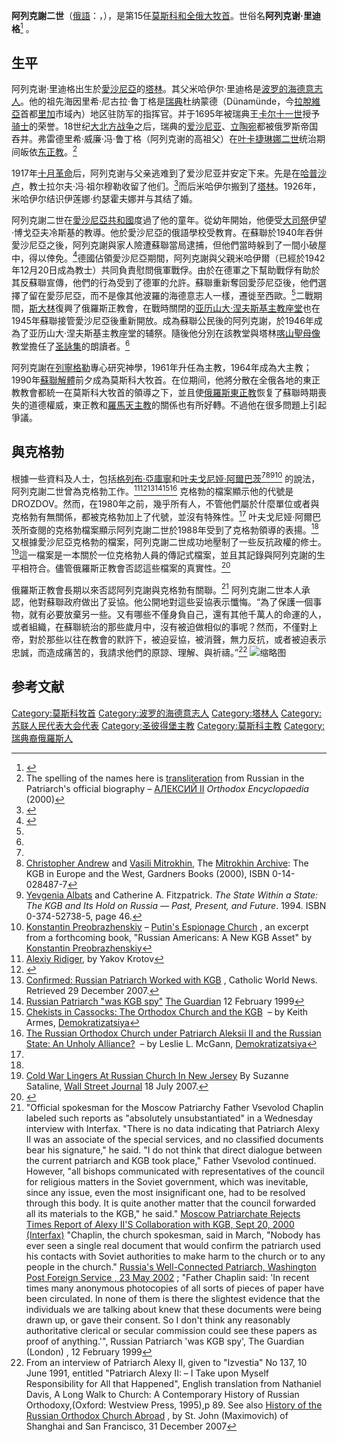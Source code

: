 {{Infobox Christian leader
| honorific-prefix =
| name =阿列克謝二世
| patriarch_of = [[莫斯科及全俄羅斯牧首|莫斯科及全俄羅斯牧首]]
| image =Святейший_Патриарх_Московский_и_всея_Руси_Алексий_II.jpg
| caption =阿列克謝二世 大牧首
| enthroned = 1990年6月10日
| ended = 2008年12月5日
| church = [[俄罗斯正教会|俄罗斯正教会]]
| see = 莫斯科
| predecessor = [[皮缅|皮缅]]
| successor = [[基里尔_(莫斯科大牧首)|基里尔]]
| birth_name = 
| birth_date = 1929年2月23日
| birth_place =苏联[[爱沙尼亚|爱沙尼亚]][[塔林|塔林]]
| death_date = {{death date and age|df=y|2008|12|5|1929|2|23}}
| death_place = 俄罗斯[[莫斯科|莫斯科]]
| buried = [[耶洛科夫主教座堂|耶洛科夫主教座堂]]
| nationality = {{flag|Russia}}
| religion = [[俄罗斯正教会|俄罗斯正教会]]
| residence =
| parents =
| spouse =
|ordination= 1950年4月17日
|consecration=1961年9月3日
|consecrated_by=[[尼科季姆_(罗托夫)|尼科季姆]]
|coat_of_arms=Monogram Patriarch of Moscow and all Russia Alexy II.svg}}
{{组织奖励|{{圣安德烈勋章 (俄罗斯联邦)}}<br/>{{一级祖国功勋勋章}} {{二级祖国功勋勋章}}<br/>{{劳动红旗勋章}} {{各族人民友谊勋章}} {{各族人民友谊勋章}}<br/>{{共和国勋章 (摩尔多瓦)}} {{一级友谊勋章 (哈萨克斯坦)}}}}
'''阿列克謝二世'''（[[俄語|俄語]]：{{lang|ru|Патриарх Московский и всея Руси Алексий II}}，{{bd|1929年|2月23日|2008年|12月5日|catIdx=Alexy II}}），是第15任[[莫斯科大牧首|莫斯科和全俄大牧首]]。世俗名'''阿列克谢·里迪格'''<ref name="BN">{{cite web|url=http://www.orthodox.ee/indexeng.php?d=history/palex|title=PATRIARCH ALEXY II OF MOSCOW AND ALL RUSSIA Biographical note|accessdate=2008-12-06|author=|date=|work=|publisher=orthodox.ee|archiveurl=https://web.archive.org/web/20081208203344/http://www.orthodox.ee/indexeng.php?d=history%2Fpalex|archivedate=2008-12-08|deadurl=yes}}</ref> 。

==生平==
阿列克谢·里迪格出生於[[愛沙尼亞|愛沙尼亞]]的[[塔林|塔林]]。其父米哈伊尔·里迪格是[[波罗的海德意志人|波罗的海德意志人]]。他的祖先海因里希·尼古拉·鲁丁格是[[瑞典|瑞典]]杜纳蒙德（Dünamünde，今[[拉脫維亞|拉脫維亞]]首都[[里加|里加]]市域內）地区驻防军的指挥官。并于1695年被瑞典王[[卡尔十一世|卡尔十一世]]授予[[骑士|骑士]]的荣誉。18世纪[[大北方战争|大北方战争]]之后，瑞典的[[爱沙尼亚|爱沙尼亚]]、[[立陶宛|立陶宛]]都被俄罗斯帝国吞并。弗雷德里希·威廉·冯·鲁丁格（阿列克谢的高祖父）在[[叶卡捷琳娜二世|叶卡捷琳娜二世]]统治期间皈依[[东正教|东正教]]。<ref>The spelling of the names here is [[transliteration|transliteration]] from Russian in the Patriarch's official biography – [http://www.pravenc.ru/text/64696.html АЛЕКСИЙ II] ''Orthodox Encyclopaedia'' (2000)</ref> 

1917年[[十月革命|十月革命]]后，阿列克谢与父亲逃难到了爱沙尼亚并安定下来。先是在[[哈普沙卢|哈普沙卢]]，教士拉尔夫·冯·祖尔穆勒收留了他们。<ref>{{cite web |url=http://www.muuseum.haapsalu.ee/index.php?aasta=19&lk=40 |language=et |title=Chronology |accessdate=2008-12-05 |publisher=Museum of Laanemaa |archiveurl=https://web.archive.org/web/20081208165228/http://www.muuseum.haapsalu.ee/index.php?aasta=19&lk=40 |archivedate=2008-12-08 |deadurl=yes }}</ref>而后米哈伊尔搬到了[[塔林|塔林]]。1926年，米哈伊尔结识伊莲娜·约瑟霍夫娜并与其结了婚。

阿列克謝二世在[[愛沙尼亞共和國|愛沙尼亞共和國]]度過了他的童年。從幼年開始，他便受[[大司祭|大司祭]]伊望·博戈亞夫冷斯基的教導。他於愛沙尼亞的俄語學校受教育。在蘇聯於1940年吞併愛沙尼亞之後，阿列克謝與家人險遭蘇聯當局逮捕，但他們當時躲到了一間小破屋中，得以倖免。<ref name="EJ">{{Cite news |first=Aarne |last=Vahter |language=et |coauthors= |title=Eestlane juhtis 80 miljonit õigeusklikku |url=http://www.ekspress.ee/2008/12/05/varia/5734-eestlane-juhtis-80-miljonit-oigeusklikku |work= |publisher=ekspress.ee |date=2003-02-04 |accessdate=2008-12-14 |archive-url=https://web.archive.org/web/20090207202517/http://www.ekspress.ee/2008/12/05/varia/5734-eestlane-juhtis-80-miljonit-oigeusklikku |archive-date=2009-02-07 |dead-url=yes }}</ref>德國佔領愛沙尼亞期間，阿列克謝與父親米哈伊爾（已經於1942年12月20日成為教士）共同負責慰問俄軍戰俘。由於在德軍之下幫助戰俘有助於其反蘇聯宣傳，他們的行為受到了德軍的允許。蘇聯重新奪回愛莎尼亞後，他們選擇了留在愛莎尼亞，而不是像其他波羅的海德意志人一樣，遷徙至西歐。<ref name="EJ"/>二戰期間，[[斯大林|斯大林]]復興了俄羅斯正教會，在戰時關閉的[[亚历山大·涅夫斯基主教座堂_(塔林)|亚历山大·涅夫斯基主教座堂]]也在1945年蘇聯接管愛沙尼亞後重新開放。成為蘇聯公民後的阿列克謝，於1946年成為了亚历山大·涅夫斯基主教座堂的辅祭。隨後他分別在該教堂與塔林[[喀山聖母像|喀山聖母像]]教堂擔任了[[圣詠集|圣詠集]]的朗讀者。<ref name="BN"/>

阿列克謝在[[列寧格勒|列寧格勒]]專心研究神學，1961年升任為主教，1964年成為大主教；1990年[[蘇聯解體|蘇聯解體]]前夕成為莫斯科大牧首。在位期间，他將分散在全俄各地的東正教教會都統一在莫斯科大牧首的領導之下，並且使[[俄羅斯東正教|俄羅斯東正教]]恢复了蘇聯時期喪失的道德權威，東正教和[[羅馬天主教|羅馬天主教]]的關係也有所好轉。不過他在很多問題上引起爭議。

== 與克格勃 ==
根據一些資料及人士，包括[[格列布·亞庫寧|格列布·亞庫寧]]和[[叶夫戈尼娅·阿爾巴茨|叶夫戈尼娅·阿爾巴茨]]<ref name="CWNrep" /><ref name="Andrew">[[Christopher_Andrew_(historian)|Christopher Andrew]] and [[Vasili_Mitrokhin|Vasili Mitrokhin]], The [[Mitrokhin_Archive|Mitrokhin Archive]]: The KGB in Europe and the West, Gardners Books (2000), ISBN 0-14-028487-7</ref><ref name="Albats">[[Yevgenia_Albats|Yevgenia Albats]] and Catherine A. Fitzpatrick. ''The State Within a State: The KGB and Its Hold on Russia — Past, Present, and Future''. 1994. ISBN 0-374-52738-5, page 46.</ref><ref name="Church">[[Konstantin_Preobrazhenskiy|Konstantin Preobrazhenskiy]] – [http://cicentre.com/Documents/putin_espionage_church.html Putin's Espionage Church] {{webarchive|url=https://web.archive.org/web/20081209002520/http://cicentre.com/Documents/putin_espionage_church.html |date=2008-12-09 }}, an excerpt from a forthcoming book, "Russian Americans: A New KGB Asset" by [[Konstantin_Preobrazhenskiy|Konstantin Preobrazhenskiy]]</ref> 的說法，阿列克謝二世曾為克格勃工作。<ref>[http://www.krotov.info/spravki/persons/20person/ridiger.html Alexiy Ridiger], by Yakov Krotov</ref><ref>{{Cite news|author=Felix Corley  |title=Patriarch Alexy II: Priest who stayed close to the Kremlin while guiding the Russian Orthodox Church into the post-Soviet era |url=http://www.independent.co.uk/news/obituaries/patriarch-alexy-ii-priest-who-stayed-close-to-the-kremlin-while-guiding-the-russian-orthodox-church-into-the-postsoviet-era-1054454.html|publisher=[[The_Independent|The Independent]] |date=8 December 2008 |accessdate=6 December 2008 | location=London| archiveurl= https://web.archive.org/web/20081207082812/http://www.independent.co.uk/news/obituaries/patriarch-alexy-ii-priest-who-stayed-close-to-the-kremlin-while-guiding-the-russian-orthodox-church-into-the-postsoviet-era-1054454.html| archivedate= 7 December 2008 | deadurl= no}}</ref><ref name="CWNrep">[http://www.cwnews.com/news/viewstory.cfm?recnum=13868 Confirmed: Russian Patriarch Worked with KGB] {{WebCite|url=https://www.webcitation.org/61AYfNXXv?url=http://www.catholicculture.org/news/features/index.cfm?recnum=13868 |date=20110824050010 |dateformat=iso }}, Catholic World News. Retrieved 29 December 2007.</ref><ref>[http://www.guardian.co.uk/world/1999/feb/12/1 Russian Patriarch "was KGB spy"] {{WebCite|url=https://www.webcitation.org/61AYeWxIV?url=http://www.guardian.co.uk/world/1999/feb/12/1 |date=20110824045957 |dateformat=iso }} [[The_Guardian|The Guardian]] 12 February 1999</ref><ref>[http://www.demokratizatsiya.org/Dem%20Archives/DEM%2001-04%20armes.pdf Chekists in Cassocks: The Orthodox Church and the KGB] {{webarchive|url=https://web.archive.org/web/20071008041146/http://www.demokratizatsiya.org/Dem%20Archives/DEM%2001-04%20armes.pdf |date=2007-10-08 }} – by Keith Armes, [[Demokratizatsiya_(journal)|Demokratizatsiya]]</ref><ref>[http://www.demokratizatsiya.org/Dem%20Archives/DEM%2007-01%20mcgann.pdf The Russian Orthodox Church under Patriarch Aleksii II and the Russian State: An Unholy Alliance?] {{webarchive|url=https://web.archive.org/web/20080227100701/http://www.demokratizatsiya.org/Dem%20Archives/DEM%2007-01%20mcgann.pdf |date=2008-02-27 }} – by Leslie L. McGann, [[Demokratizatsiya_(journal)|Demokratizatsiya]]</ref> 克格勃的檔案顯示他的代號是DROZDOV。然而，在1980年之前，幾乎所有人，不管他們屬於什麼單位或者與克格勃有無關係，都被克格勃加上了代號，並沒有特殊性。<ref name="CWNrep" /> 叶夫戈尼娅·阿爾巴茨所查閱的克格勃檔案顯示阿列克謝二世於1988年受到了克格勃領導的表揚。<ref name="Albats"/>又根據愛沙尼亞克格勃的檔案，阿列克謝二世成功地壓制了一些反抗政權的修士。<ref name="SvPokr">[http://online.wsj.com/article/SB118469533202469128.html Cold War Lingers At Russian Church In New Jersey] By Suzanne Sataline, [[Wall_Street_Journal|Wall Street Journal]] 18 July 2007.</ref>這一檔案是一本關於一位克格勃人員的傳記式檔案，並且其記錄與阿列克謝的生平相符合。儘管俄羅斯正教會否認這些檔案的真實性。<ref>{{Cite news|url=http://www.guardian.co.uk/world/1999/feb/12/1|title=Russian Patriarch 'was KGB spy'|date=12 February 1999|accessdate=11 December 2008|publisher=[[Guardian.co.uk|Guardian.co.uk]]|location=London|archive-date=2011-08-24|archive-url=https://www.webcitation.org/61AYeWxIV?url=http://www.guardian.co.uk/world/1999/feb/12/1|dead-url=no}}</ref> 

俄羅斯正教會長期以來否認阿列克謝與克格勃有關聯。<ref>"Official spokesman for the Moscow Patriarchy Father Vsevolod Chaplin labeled such reports as "absolutely unsubstantiated" in a Wednesday interview with Interfax. "There is no data indicating that Patriarch Alexy II was an associate of the special services, and no classified documents bear his signature," he said. "I do not think that direct dialogue between the current patriarch and KGB took place," Father Vsevolod continued. However, "all bishops communicated with representatives of the council for religious matters in the Soviet government, which was inevitable, since any issue, even the most insignificant one, had to be resolved through this body. It is quite another matter that the council forwarded all its materials to the KGB," he said." [http://www.stetson.edu/~psteeves/relnews/0009b.html Moscow Patriarchate Rejects Times Report of Alexy II'S Collaboration with KGB, Sept 20, 2000 (Interfax)] "Chaplin, the church spokesman, said in March, "Nobody has ever seen a single real document that would confirm the patriarch used his contacts with Soviet authorities to make harm to the church or to any people in the church." [http://www.stetson.edu/~psteeves/relnews/0205e.html Russia's Well-Connected Patriarch, Washington Post Foreign Service , 23 May 2002] {{Wayback|url=http://www.stetson.edu/~psteeves/relnews/0205e.html |date=20170307130303 }}; "Father Chaplin said: 'In recent times many anonymous photocopies of all sorts of pieces of paper have been circulated. In none of them is there the slightest evidence that the individuals we are talking about knew that these documents were being drawn up, or gave their consent. So I don't think any reasonably authoritative clerical or secular commission could see these papers as proof of anything.'", Russian Patriarch 'was KGB spy', The Guardian (London) , 12 February 1999</ref> 阿列克謝二世本人承認，他對蘇聯政府做出了妥協。他公開地對這些妥協表示懺悔。“為了保護一個事物，就有必要放棄另一些。又有哪些不僅身負自己，還有其他千萬人的命運的人，或者組織，在蘇聯統治的那些歲月中，沒有被迫做相似的事呢？然而，不僅對上帝，對於那些以往在教會的默許下，被迫妥協，被消聲，無力反抗，或者被迫表示忠誠，而造成痛苦的，我請求他們的原諒、理解、與祈禱。”<ref>From an interview of Patriarch Alexy II, given to "Izvestia" No 137, 10 June 1991, entitled "Patriarch Alexy II: – I Take upon Myself Responsibility for All that Happened", English translation from Nathaniel Davis, A Long Walk to Church: A Contemporary History of Russian Orthodoxy,(Oxford: Westview Press, 1995),p 89. See also [http://orthodoxinfo.com/ecumenism/roca_history.aspx History of the Russian Orthodox Church Abroad] {{Wayback|url=http://orthodoxinfo.com/ecumenism/roca_history.aspx |date=20090513181214 }}, by St. John (Maximovich) of Shanghai and San Francisco, 31 December 2007</ref>
[[File:Funeral_of_Patriarch_Alexy_II-3.jpg|缩略图]]

==参考文献==
{{reflist}}

{{s-start}}
{{s-before|[[皮缅|皮缅一世]]}}
{{s-title|[[莫斯科和全俄東正教大牧首|莫斯科大牧首]]|1990年—2008年}}
{{s-after|[[基里尔一世|基里尔一世]]}}
{{s-end}}

{{Authority control}}
{{DEFAULTSORT:Alexy II}}

[[Category:莫斯科牧首|Category:莫斯科牧首]]
[[Category:波罗的海德意志人|Category:波罗的海德意志人]]
[[Category:塔林人|Category:塔林人]]
[[Category:苏联人民代表大会代表|Category:苏联人民代表大会代表]]
[[Category:圣彼得堡主教|Category:圣彼得堡主教]]
[[Category:莫斯科主教|Category:莫斯科主教]]
[[Category:瑞典裔俄羅斯人|Category:瑞典裔俄羅斯人]]